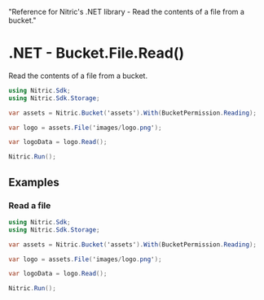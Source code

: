   "Reference for Nitric's .NET library - Read the contents of a file from a bucket."

# .NET - Bucket.File.Read()

Read the contents of a file from a bucket.

```csharp
using Nitric.Sdk;
using Nitric.Sdk.Storage;

var assets = Nitric.Bucket('assets').With(BucketPermission.Reading);

var logo = assets.File('images/logo.png');

var logoData = logo.Read();

Nitric.Run();
```

## Examples

### Read a file

```csharp
using Nitric.Sdk;
using Nitric.Sdk.Storage;

var assets = Nitric.Bucket('assets').With(BucketPermission.Reading);

var logo = assets.File('images/logo.png');

var logoData = logo.Read();

Nitric.Run();
```
